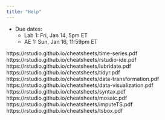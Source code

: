 ```yaml
---
title: "Help"
---
```


::: callout-important
-   Due dates:
    -   Lab 1: Fri, Jan 14, 5pm ET
    -   AE 1: Sun, Jan 16, 11:59pm ET
:::

https://rstudio.github.io/cheatsheets/time-series.pdf https://rstudio.github.io/cheatsheets/rstudio-ide.pdf https://rstudio.github.io/cheatsheets/lubridate.pdf https://rstudio.github.io/cheatsheets/tidyr.pdf https://rstudio.github.io/cheatsheets/data-transformation.pdf https://rstudio.github.io/cheatsheets/data-visualization.pdf https://rstudio.github.io/cheatsheets/syntax.pdf https://rstudio.github.io/cheatsheets/mosaic.pdf https://rstudio.github.io/cheatsheets/imputeTS.pdf https://rstudio.github.io/cheatsheets/tsbox.pdf
